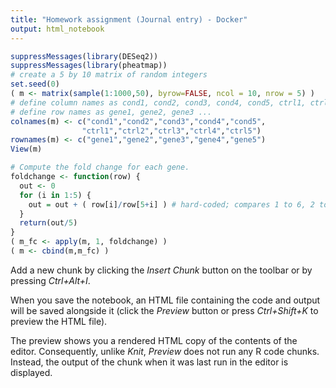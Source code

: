 ```yaml
---
title: "Homework assignment (Journal entry) - Docker"
output: html_notebook
---
```


```r
suppressMessages(library(DESeq2))
suppressMessages(library(pheatmap))
# create a 5 by 10 matrix of random integers
set.seed(0)
( m <- matrix(sample(1:1000,50), byrow=FALSE, ncol = 10, nrow = 5) )
# define column names as cond1, cond2, cond3, cond4, cond5, ctrl1, ctrl2, ctrl3, ctrl4, ctrl5
# define row names as gene1, gene2, gene3 ...
colnames(m) <- c("cond1","cond2","cond3","cond4","cond5",
                "ctrl1","ctrl2","ctrl3","ctrl4","ctrl5")
rownames(m) <- c("gene1","gene2","gene3","gene4","gene5")
View(m)
```


```r
# Compute the fold change for each gene.
foldchange <- function(row) {
  out <- 0
  for (i in 1:5) {
    out = out + ( row[i]/row[5+i] ) # hard-coded; compares 1 to 6, 2 to 7 etc.
  }
  return(out/5)
}
( m_fc <- apply(m, 1, foldchange) )
( m <- cbind(m,m_fc) )
```

Add a new chunk by clicking the *Insert Chunk* button on the toolbar or by pressing *Ctrl+Alt+I*.

When you save the notebook, an HTML file containing the code and output will be saved alongside it (click the *Preview* button or press *Ctrl+Shift+K* to preview the HTML file).

The preview shows you a rendered HTML copy of the contents of the editor. Consequently, unlike *Knit*, *Preview* does not run any R code chunks. Instead, the output of the chunk when it was last run in the editor is displayed.

